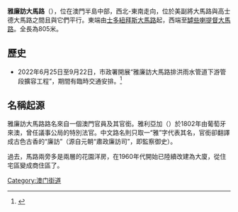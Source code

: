 {{Infobox Macau street
|streetname_zh= 雅廉訪大馬路
|streetname_pt= Avenida do<br>Ouvidor Arriaga
|image =
|caption =
|namedon=
|parish1=[[聖安多尼堂區|聖安多尼堂區]]、[[望德堂區|望德堂區]]
|begin1= [[士多紐拜斯大馬路|士多紐拜斯大馬路]]
|junction1 = 文第士街
|junction2 = [[肥利喇亞美打大馬路|肥利喇亞美打大馬路]]
|junction3 = [[賈伯樂提督街|賈伯樂提督街]]
|junction4 = 高地烏街
|junction5 = [[俾利喇街|俾利喇街]]
|junction6 = 羅神父街
|junction7 = 爹利仙拿姑娘街
|junction8 = [[連勝馬路|連勝馬路]]
|junction9 = 蓮莖巷
|junction10 = [[罅些喇提督大馬路|罅些喇提督大馬路]]
|end1= 沙梨頭海邊大馬路
|end2= 沙梨頭新街
|length=805
|width=
}}

'''雅廉訪大馬路'''（{{lang-pt|'''Avenida do Ouvidor Arriaga'''}}），位在澳門半島中部，西北-東南走向，位於美副將大馬路與高士德大馬路之間且與它們平行。東端由[[士多紐拜斯大馬路|士多紐拜斯大馬路]]起，西端至[[罅些喇提督大馬路|罅些喇提督大馬路]]。全長為805米。

==歷史==
*2022年6月25日至9月22日，市政署開展“雅廉訪大馬路排洪雨水管道下游管段擴容工程”，期間有臨時交通安排。<ref>{{cite news |title=	
雅廉訪大馬路雨水管道下游段擴容工程本周六進行 將有臨時交通安排 |url=https://www.dsat.gov.mo/bus/site/bus_news_detail.aspx?a_id=0C0302BDFD76C9532D4A809DE5193A2C |accessdate=2022-06-22 |publisher=[[交通事務局|交通事務局]] |date=2022-06-22}}</ref>

==名稱起源==
雅廉訪大馬路路名來自一個澳門官員及其官銜。雅利亞加（{{pt-link|Miguel José de Arriaga Brum da Silveira}}）於1802年由葡萄牙來澳，曾任議事公局的特別法官。中文路名則只取一“雅”字代表其名，官銜卻翻譯成古色古香的“廉訪”（源自元朝“肅政廉訪司”，即監察御史）。

過去，馬路兩旁多是兩層的花園洋房，在1960年代開始已陸續改建為大廈，從住宅區變成商住區了。

{{MO-stub}}
{{澳門行政區劃}}
{{MO-street-stub}}
[[Category:澳门街道|Category:澳门街道]]